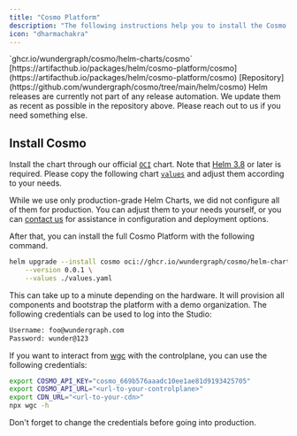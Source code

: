 ```yaml
---
title: "Cosmo Platform"
description: "The following instructions help you to install the Cosmo platform through our official Umbrella Chart on Kubernetes."
icon: "dharmachakra"
---
```


<Card title="Chart Repository" icon="share-nodes" horizontal>
 `ghcr.io/wundergraph/cosmo/helm-charts/cosmo`
</Card>

<Card title="ArtifactHub" icon="link" horizontal href="https://artifacthub.io/packages/helm/cosmo-platform/cosmo">
[https://artifacthub.io/packages/helm/cosmo-platform/cosmo](https://artifacthub.io/packages/helm/cosmo-platform/cosmo)
</Card>

<Card title="Source" icon="github" horizontal href="https://github.com/wundergraph/cosmo/tree/main/helm/cosmo">
[Repository](https://github.com/wundergraph/cosmo/tree/main/helm/cosmo)
</Card>

<Info>
    Helm releases are currently not part of any release automation. We update them as recent as possible in the repository above. Please reach out to us if you need something else.
</Info>

## Install Cosmo

Install the chart through our official [`OCI`](https://helm.sh/docs/topics/registries/) chart. Note that [Helm 3.8](https://helm.sh/docs/topics/registries/) or later is required. Please copy the following chart [`values`](https://github.com/wundergraph/cosmo/blob/main/helm/cosmo/values.yaml) and adjust them according to your needs.

While we use only production-grade Helm Charts, we did not configure all of them for production. You can adjust them to your needs yourself, or you can [contact us](https://wundergraph.com/contact/sales) for assistance in configuration and deployment options.

After that, you can install the full Cosmo Platform with the following command.

```bash
helm upgrade --install cosmo oci://ghcr.io/wundergraph/cosmo/helm-charts/cosmo \
    --version 0.0.1 \
    --values ./values.yaml
```

This can take up to a minute depending on the hardware. It will provision all components and bootstrap the platform with a demo organization. The following credentials can be used to log into the Studio:

```bash
Username: foo@wundergraph.com
Password: wunder@123
```

If you want to interact from [wgc](https://github.com/wundergraph/cosmo-docs/blob/main/deployments-and-hosting/kubernetes/helm-chart/broken-reference/README.md) with the controlplane, you can use the following credentials:

```bash
export COSMO_API_KEY="cosmo_669b576aaadc10ee1ae81d9193425705"
export COSMO_API_URL="<url-to-your-controlplane>"
export CDN_URL="<url-to-your-cdn>"
npx wgc -h
```

<Note>
    Don't forget to change the credentials before going into production.
</Note>
